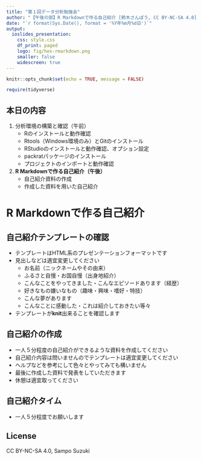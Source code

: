 ```yaml
---
title: "第１回データ分析勉強会"
author: "【午後の部】R Markdownで作る自己紹介 [鈴木さんぽう, CC BY-NC-SA 4.0]"
date: "`r format(Sys.Date(), format = '%Y年%m月%d日')`"
output:
  ioslides_presentation:
    css: style.css
    df_print: paged
    logo: fig/hex-rmarkdown.png
    smaller: false
    widescreen: true
---
```


```r
knitr::opts_chunk$set(echo = TRUE, message = FALSE)

require(tidyverse)
```


## 本日の内容
1. 分析環境の構築と確認（午前）
    * Rのインストールと動作確認
    * Rtools（Windows環境のみ）とGitのインストール
    * RStudioのインストールと動作確認、オプション設定
    * packratパッケージのインストール
    * プロジェクトのインポートと動作確認
1. **R Markdownで作る自己紹介（午後）**
    * 自己紹介資料の作成
    * 作成した資料を用いた自己紹介


# R Markdownで作る自己紹介

## 自己紹介テンプレートの確認
* テンプレートはHTML系のプレゼンテーションフォーマットです
* 見出しなどは適宜変更してください
    * お名前（ニックネームやその由来）
    * ふるさと自慢・お国自慢（出身地紹介）
    * こんなことをやってきました・こんなエピソードあります（経歴）
    * 好きなもの嫌いなもの（趣味・興味・嗜好・特技）
    * こんな夢があります
    * こんなことに感動した・これは紹介しておきたい等々
* テンプレートが**knit**出来ることを確認します

## 自己紹介の作成
* 一人５分程度の自己紹介ができるような資料を作成してください
* 自己紹介内容は問いませんのでテンプレートは適宜変更してください
* ヘルプなどを参考にして色々とやってみても構いません
* 最後に作成した資料で発表をしていただきます
* 休憩は適宜取ってください

## 自己紹介タイム
* 一人５分程度でお願いします


## License
CC BY-NC-SA 4.0, Sampo Suzuki